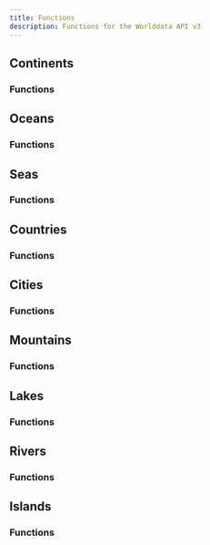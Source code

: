 ```yaml
---
title: Functions
description: Functions for the Worlddata API v3
---
```


## Continents

### Functions

## Oceans

### Functions

## Seas

### Functions

## Countries

### Functions

## Cities

### Functions

## Mountains

### Functions

## Lakes

### Functions

## Rivers

### Functions

## Islands

### Functions
